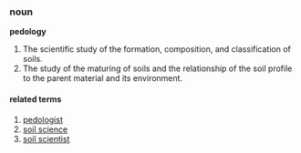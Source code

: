 ===noun===
'''pedology'''
# The scientific study of the formation, composition, and classification of soils.
# The study of the maturing of soils and the relationship of the soil profile to the parent material and its environment.

====related terms====
# [[pedologist]]
# [[soil science]]
# [[soil scientist]]